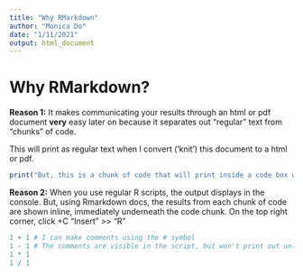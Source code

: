 ```yaml
---
title: "Why RMarkdown"
author: "Monica Do"
date: "1/11/2021"
output: html_document
---
```


# Why RMarkdown?
**Reason 1:** It makes communicating your results through an html or pdf document **very** easy later on because it separates out "regular" text from "chunks" of code.

This will print as regular text when I convert ('knit') this document to a html or pdf.
```r
print("But, this is a chunk of code that will print inside a code box when I convert the document")
```

**Reason 2:** When you use regular R scripts, the output displays in the console. But, using Rmarkdown docs, the results from each chunk of code are shown inline, immediately underneath the code chunk. On the top right corner, click +C "Insert" >> "R"

```r
1 + 1 # I can make comments using the # symbol
1 - 1 # The comments are visible in the script, but won't print out unless I print the code
1 * 1
1 / 1
```